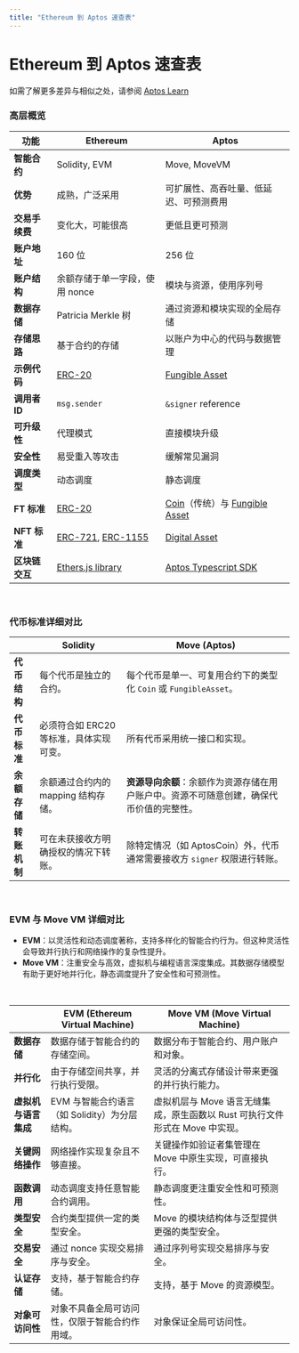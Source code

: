 ```yaml
---
title: "Ethereum 到 Aptos 速查表"
---
```


# Ethereum 到 Aptos 速查表

如需了解更多差异与相似之处，请参阅 [Aptos Learn](https://learn.aptoslabs.com/en/tutorials/ethereum-to-aptos-guide/cheat-sheet?workshop=eth-to-aptos)

### 高层概览

| 功能                        | Ethereum                                                                                                                       | Aptos                                                                                                                                 |
| -------------------------- | ------------------------------------------------------------------------------------------------------------------------------ | ------------------------------------------------------------------------------------------------------------------------------------- |
| **智能合约**               | Solidity, EVM                                                                                                                  | Move, MoveVM                                                                                                                          |
| **优势**                   | 成熟，广泛采用                                                                                                                 | 可扩展性、高吞吐量、低延迟、可预测费用                                                                                               |
| **交易手续费**             | 变化大，可能很高                                                                                                               | 更低且更可预测                                                                                                                       |
| **账户地址**               | 160 位                                                                                                                          | 256 位                                                                                                                               |
| **账户结构**               | 余额存储于单一字段，使用 nonce                                                                                                 | 模块与资源，使用序列号                                                                                                               |
| **数据存储**               | Patricia Merkle 树                                                                                                              | 通过资源和模块实现的全局存储                                                                                                         |
| **存储思路**               | 基于合约的存储                                                                                                                 | 以账户为中心的代码与数据管理                                                                                                         |
| **示例代码**               | [ERC-20](https://github.com/OpenZeppelin/openzeppelin-contracts/tree/master/contracts/token/ERC20)                             | [Fungible Asset](https://github.com/aptos-labs/aptos-core/blob/main/aptos-move/framework/aptos-framework/sources/fungible_asset.move) |
| **调用者 ID**              | `msg.sender`                                                                                                                   | `&signer` reference                                                                                                                   |
| **可升级性**               | 代理模式                                                                                                                       | 直接模块升级                                                                                                                          |
| **安全性**                 | 易受重入等攻击                                                                                                                 | 缓解常见漏洞                                                                                                                         |
| **调度类型**               | 动态调度                                                                                                                       | 静态调度                                                                                                                             |
| **FT 标准**                | [ERC-20](https://docs.openzeppelin.com/contracts/4.x/erc20)                                                                    | [Coin](../smart-contracts/aptos-coin.mdx)（传统）与 [Fungible Asset](../smart-contracts/fungible-asset.mdx)  |
| **NFT 标准**               | [ERC-721](https://docs.openzeppelin.com/contracts/4.x/erc721), [ERC-1155](https://docs.openzeppelin.com/contracts/4.x/erc1155) | [Digital Asset](../smart-contracts/digital-asset.mdx)                                                                      |
| **区块链交互**             | [Ethers.js library](https://docs.ethers.org/v6/)                                                                               | [Aptos Typescript SDK](../sdks/ts-sdk.mdx)                                                                                |

<br />

### 代币标准详细对比

|                        | Solidity                                                          | Move (Aptos)                                                                                                                                                    |
| ---------------------- | ----------------------------------------------------------------- | --------------------------------------------------------------------------------------------------------------------------------------------------------------- |
| **代币结构**           | 每个代币是独立的合约。                                            | 每个代币是单一、可复用合约下的类型化 `Coin` 或 `FungibleAsset`。                                                         |
| **代币标准**           | 必须符合如 ERC20 等标准，具体实现可变。                            | 所有代币采用统一接口和实现。                                                                                              |
| **余额存储**           | 余额通过合约内的 mapping 结构存储。                                 | **资源导向余额**：余额作为资源存储在用户账户中。资源不可随意创建，确保代币价值的完整性。                                   |
| **转账机制**           | 可在未获接收方明确授权的情况下转账。                                | 除特定情况（如 AptosCoin）外，代币通常需要接收方 `signer` 权限进行转账。                                                  |

<br />

### EVM 与 Move VM 详细对比

- **EVM**：以灵活性和动态调度著称，支持多样化的智能合约行为。但这种灵活性会导致并行执行和网络操作的复杂性提升。
- **Move VM**：注重安全与高效，虚拟机与编程语言深度集成。其数据存储模型有助于更好地并行化，静态调度提升了安全性和可预测性。

<br />

|                                 | EVM (Ethereum Virtual Machine)                                         | Move VM (Move Virtual Machine)                                                                                     |
| ------------------------------- | ---------------------------------------------------------------------- | ------------------------------------------------------------------------------------------------------------------ |
| **数据存储**                    | 数据存储于智能合约的存储空间。                                         | 数据分布于智能合约、用户账户和对象。                                                                               |
| **并行化**                      | 由于存储空间共享，并行执行受限。                                       | 灵活的分离式存储设计带来更强的并行执行能力。                                                                       |
| **虚拟机与语言集成**            | EVM 与智能合约语言（如 Solidity）为分层结构。                          | 虚拟机层与 Move 语言无缝集成，原生函数以 Rust 可执行文件形式在 Move 中实现。                                       |
| **关键网络操作**                | 网络操作实现复杂且不够直接。                                            | 关键操作如验证者集管理在 Move 中原生实现，可直接执行。                                                             |
| **函数调用**                    | 动态调度支持任意智能合约调用。                                         | 静态调度更注重安全性和可预测性。                                                                                   |
| **类型安全**                    | 合约类型提供一定的类型安全。                                            | Move 的模块结构体与泛型提供更强的类型安全。                                                                         |
| **交易安全**                    | 通过 nonce 实现交易排序与安全。                                         | 通过序列号实现交易排序与安全。                                                                                      |
| **认证存储**                    | 支持，基于智能合约存储。                                                | 支持，基于 Move 的资源模型。                                                                                        |
| **对象可访问性**                | 对象不具备全局可访问性，仅限于智能合约作用域。                          | 对象保证全局可访问性。                                                                                              |
